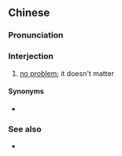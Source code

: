 {{also|呒没关系}}
==Chinese==
{{zh-forms|s=呒没关系|type=22}}

===Pronunciation===
{{zh-pron
|w=3hhmm meq+1kue xi
|cat=intj
}}

===Interjection===
{{zh-interj}}

# {{lb|zh|Wu}} [[no problem]]; it doesn't matter

====Synonyms====
* {{zh-l|勿要緊個}}

===See also===
* {{qualifier|Mandarin}} {{zh-l|沒關係}}